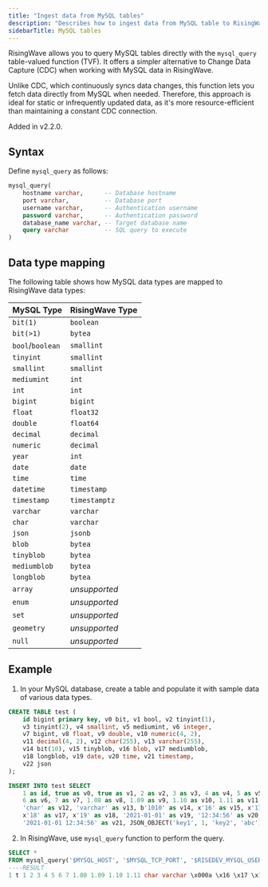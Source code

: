 ```yaml
---
title: "Ingest data from MySQL tables"
description: "Describes how to ingest data from MySQL table to RisingWave using table-valued function."
sidebarTitle: MySQL tables
---
```


RisingWave allows you to query MySQL tables directly with the `mysql_query` table-valued function (TVF). It offers a simpler alternative to Change Data Capture (CDC) when working with MySQL data in RisingWave. 

Unlike CDC, which continuously syncs data changes, this function lets you fetch data directly from MySQL when needed. Therefore, this approach is ideal for static or infrequently updated data, as it's more resource-efficient than maintaining a constant CDC connection.

<Note>
Added in v2.2.0.
</Note>

## Syntax

Define `mysql_query` as follows:

```sql
mysql_query(
    hostname varchar,      -- Database hostname
    port varchar,          -- Database port
    username varchar,      -- Authentication username
    password varchar,      -- Authentication password
    database_name varchar, -- Target database name
    query varchar          -- SQL query to execute
)
```

## Data type mapping

The following table shows how MySQL data types are mapped to RisingWave data types:

| MySQL Type | RisingWave Type |
|:-----------|:----------------|
| `bit(1)` | `boolean` |
| `bit(>1)` | `bytea` |
| `bool`/`boolean` | `smallint` |
| `tinyint` | `smallint` |
| `smallint` | `smallint` |
| `mediumint` | `int` |
| `int` | `int` |
| `bigint` | `bigint` |
| `float` | `float32` |
| `double` | `float64` |
| `decimal` | `decimal` |
| `numeric` | `decimal` |
| `year` | `int` |
| `date` | `date` |
| `time` | `time` |
| `datetime` | `timestamp` |
| `timestamp` | `timestamptz` |
| `varchar` | `varchar` |
| `char` | `varchar` |
| `json` | `jsonb` |
| `blob` | `bytea` |
| `tinyblob` | `bytea` |
| `mediumblob` | `bytea` |
| `longblob` | `bytea` |
| `array` | *unsupported* |
| `enum` | *unsupported* |
| `set` | *unsupported* |
| `geometry` | *unsupported* |
| `null` | *unsupported* |

## Example

1. In your MySQL database, create a table and populate it with sample data of various data types.

```sql
CREATE TABLE test (
    id bigint primary key, v0 bit, v1 bool, v2 tinyint(1),
    v3 tinyint(2), v4 smallint, v5 mediumint, v6 integer,
    v7 bigint, v8 float, v9 double, v10 numeric(4, 2),
    v11 decimal(4, 2), v12 char(255), v13 varchar(255),
    v14 bit(10), v15 tinyblob, v16 blob, v17 mediumblob,
    v18 longblob, v19 date, v20 time, v21 timestamp,
    v22 json
);

INSERT INTO test SELECT
    1 as id, true as v0, true as v1, 2 as v2, 3 as v3, 4 as v4, 5 as v5,
    6 as v6, 7 as v7, 1.08 as v8, 1.09 as v9, 1.10 as v10, 1.11 as v11,
    'char' as v12, 'varchar' as v13, b'1010' as v14, x'16' as v15, x'17' as v16,
    x'18' as v17, x'19' as v18, '2021-01-01' as v19, '12:34:56' as v20,
    '2021-01-01 12:34:56' as v21, JSON_OBJECT('key1', 1, 'key2', 'abc');
```

2. In RisingWave, use `mysql_query` function to perform the query.

```sql
SELECT * 
FROM mysql_query('$MYSQL_HOST', '$MYSQL_TCP_PORT', '$RISEDEV_MYSQL_USER', '$MYSQL_PWD', 'tvf', 'select * from test;');
----RESULT
1 t 1 2 3 4 5 6 7 1.08 1.09 1.10 1.11 char varchar \x000a \x16 \x17 \x18 \x19 2021-01-01 12:34:56 2021-01-01 12:34:56+00:00 {"key1": 1, "key2": "abc"}
```
